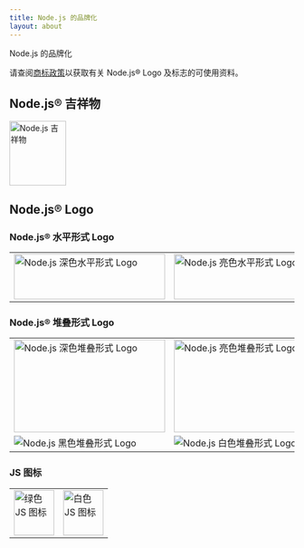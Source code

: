 ```yaml
---
title: Node.js 的品牌化
layout: about
---
```


Node.js 的品牌化

请查阅[商标政策](https://trademark-policy.openjsf.org/)以获取有关 Node.js® Logo 及标志的可使用资料。

## Node.js® 吉祥物

<img
  alt="Node.js 吉祥物"
  src="/static/images/node-mascot.svg"
  className="w-[100px]"
  width="100"
  height="114"
/>

## Node.js® Logo

### Node.js® 水平形式 Logo

<table>
<tbody>
<tr>
  <td>
    <img alt="Node.js 深色水平形式 Logo" src="/static/logos/nodejsDark.svg" className="h-[80px] w-[267px]" width="267" height="80" />
  </td>

  <td>
    <img alt="Node.js 亮色水平形式 Logo" src="/static/logos/nodejsLight.svg" className="h-[80px] w-[267px] bg-neutral-950 p-2 dark:bg-transparent" width="267" height="80" />
  </td>
</tr>
</tbody>
</table>

### Node.js® 堆叠形式 Logo

<table>
<tbody>
<tr>
  <td>
    <img alt="Node.js 深色堆叠形式 Logo" src="/static/logos/nodejsStackedDark.svg" className="h-[164px] w-[267px]" width="267" height="164" />
  </td>

  <td>
    <img alt="Node.js 亮色堆叠形式 Logo" src="/static/logos/nodejsStackedLight.svg" className="h-[164px] w-[267px] rounded-xs bg-neutral-950 p-2 dark:bg-transparent" width="267" height="164" />
  </td>
</tr>

<tr>
  <td>
    <img alt="Node.js 黑色堆叠形式 Logo" src="/static/logos/nodejsStackedBlack.svg" />
  </td>

  <td>
    <img alt="Node.js 白色堆叠形式 Logo" src="/static/logos/nodejsStackedWhite.svg" className="rounded-xs bg-neutral-950 p-2 dark:bg-transparent" />
  </td>
</tr>
</tbody>
</table>

### JS 图标

<table>
<tbody>
<tr>
  <td>
    <img alt="绿色 JS 图标" src="/static/logos/jsIconGreen.svg" className="height-[80px] mx-auto w-[71px]" width="71" height="80" />
  </td>

  <td>
    <img alt="白色 JS 图标" src="/static/logos/jsIconWhite.svg" className="height-[80px] mx-auto w-[71px] rounded-xs bg-neutral-950 p-2 dark:bg-transparent" width="71" height="80" />
  </td>
</tr>
</tbody>
</table>
